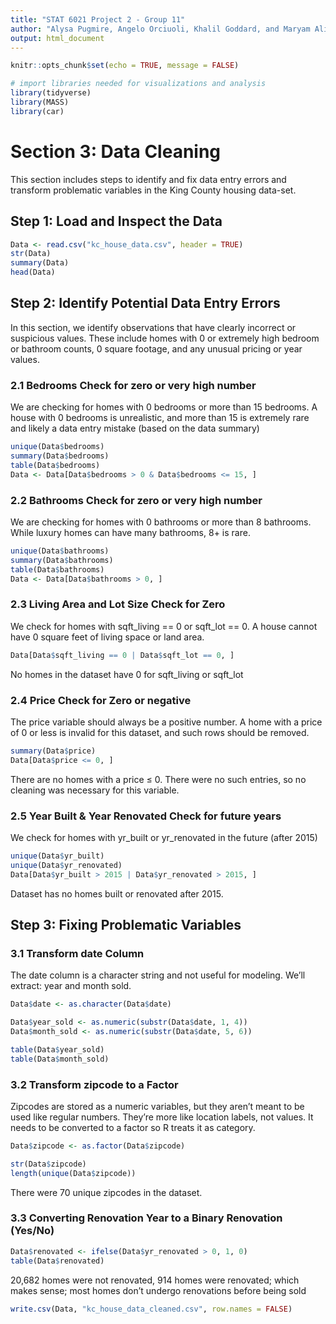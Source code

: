 ```yaml
---
title: "STAT 6021 Project 2 - Group 11"
author: "Alysa Pugmire, Angelo Orciuoli, Khalil Goddard, and Maryam Ali"
output: html_document
---
```


```r
knitr::opts_chunk$set(echo = TRUE, message = FALSE)
```

```r
# import libraries needed for visualizations and analysis
library(tidyverse)
library(MASS)
library(car)
```

# Section 3: Data Cleaning

This section includes steps to identify and fix data entry errors and transform problematic variables in the King County housing data-set.


## Step 1: Load and Inspect the Data

```r
Data <- read.csv("kc_house_data.csv", header = TRUE)
str(Data)
summary(Data)
head(Data)
```

## Step 2: Identify Potential Data Entry Errors

In this section, we identify observations that have clearly incorrect or suspicious values. These include homes with 0 or extremely high bedroom or bathroom counts, 0 square footage, and any unusual pricing or year values.

### 2.1 Bedrooms Check for zero or very high number

We are checking for homes with 0 bedrooms or more than 15 bedrooms. A house with 0 bedrooms is unrealistic, and more than 15 is extremely rare and likely a data entry mistake (based on the data summary)

```r
unique(Data$bedrooms)
summary(Data$bedrooms)
table(Data$bedrooms)
Data <- Data[Data$bedrooms > 0 & Data$bedrooms <= 15, ]

```
### 2.2 Bathrooms Check for zero or very high number

We are checking for homes with 0 bathrooms or more than 8 bathrooms. While luxury homes can have many bathrooms, 8+ is rare.

```r
unique(Data$bathrooms)
summary(Data$bathrooms)
table(Data$bathrooms)
Data <- Data[Data$bathrooms > 0, ]
```
### 2.3 Living Area and Lot Size Check for Zero

We check for homes with sqft_living == 0 or sqft_lot == 0. A house cannot have 0 square feet of living space or land area.


```r
Data[Data$sqft_living == 0 | Data$sqft_lot == 0, ]

```
No homes in the dataset have 0 for sqft_living or sqft_lot

### 2.4 Price Check for Zero or negative

The price variable should always be a positive number. A home with a price of 0 or less is invalid for this dataset, and such rows should be removed.

```r
summary(Data$price)
Data[Data$price <= 0, ]

```
There are no homes with a price ≤ 0. There were no such entries, so no cleaning was necessary for this variable.


### 2.5 Year Built & Year Renovated Check for future years
We check for homes with yr_built or yr_renovated in the future (after 2015)

```r
unique(Data$yr_built)
unique(Data$yr_renovated)
Data[Data$yr_built > 2015 | Data$yr_renovated > 2015, ]

```
Dataset has no homes built or renovated after 2015.


## Step 3: Fixing Problematic Variables

### 3.1 Transform date Column

The date column is a character string and not useful for modeling. We'll extract: year and month sold.

```r

Data$date <- as.character(Data$date)

Data$year_sold <- as.numeric(substr(Data$date, 1, 4))
Data$month_sold <- as.numeric(substr(Data$date, 5, 6))

table(Data$year_sold)
table(Data$month_sold)
```
### 3.2 Transform zipcode to a Factor

Zipcodes are stored as a numeric variables, but they aren’t meant to be used like regular numbers. They're more like location labels, not values. It needs to be converted to a factor so R treats it as category.


```r

Data$zipcode <- as.factor(Data$zipcode)

str(Data$zipcode)
length(unique(Data$zipcode))
```

There were 70 unique zipcodes in the dataset.


### 3.3 Converting Renovation Year to a Binary Renovation (Yes/No)

```r

Data$renovated <- ifelse(Data$yr_renovated > 0, 1, 0)
table(Data$renovated)
```
20,682 homes were not renovated, 914 homes were renovated; which makes sense; most homes don't undergo renovations before being sold 

```r
write.csv(Data, "kc_house_data_cleaned.csv", row.names = FALSE)

```

